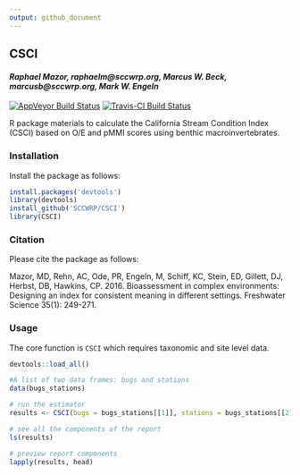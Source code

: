 ```yaml
---
output: github_document
---
```


## CSCI

#### *Raphael Mazor, raphaelm@sccwrp.org, Marcus W. Beck, marcusb@sccwrp.org, Mark W. Engeln*

[![AppVeyor Build Status](https://ci.appveyor.com/api/projects/status/github/SCCWRP/CSCI?branch=master&svg=true)](https://ci.appveyor.com/project/SCCWRP/CSCI)
[![Travis-CI Build Status](https://travis-ci.org/SCCWRP/CSCI.svg?branch=master)](https://travis-ci.org/SCCWRP/CSCI)

R package materials to calculate the California Stream Condition Index (CSCI) based on O/E and pMMI scores using benthic macroinvertebrates.

### Installation

Install the package as follows:

```r
install.packages('devtools')
library(devtools)
install_github('SCCWRP/CSCI')
library(CSCI)
```

### Citation

Please cite the package as follows:

Mazor, MD, Rehn, AC, Ode, PR, Engeln, M, Schiff, KC, Stein, ED, Gillett, DJ, Herbst, DB, Hawkins, CP. 2016. Bioassessment in complex environments: Designing an index for consistent meaning in different settings. Freshwater Science 35(1): 249-271.

### Usage

The core function is `CSCI` which requires taxonomic and site level data.
```r
devtools::load_all()
```
```r
#A list of two data frames: bugs and stations
data(bugs_stations) 

# run the estimator
results <- CSCI(bugs = bugs_stations[[1]], stations = bugs_stations[[2]])

# see all the components of the report
ls(results)

# preview report components
lapply(results, head)
```

